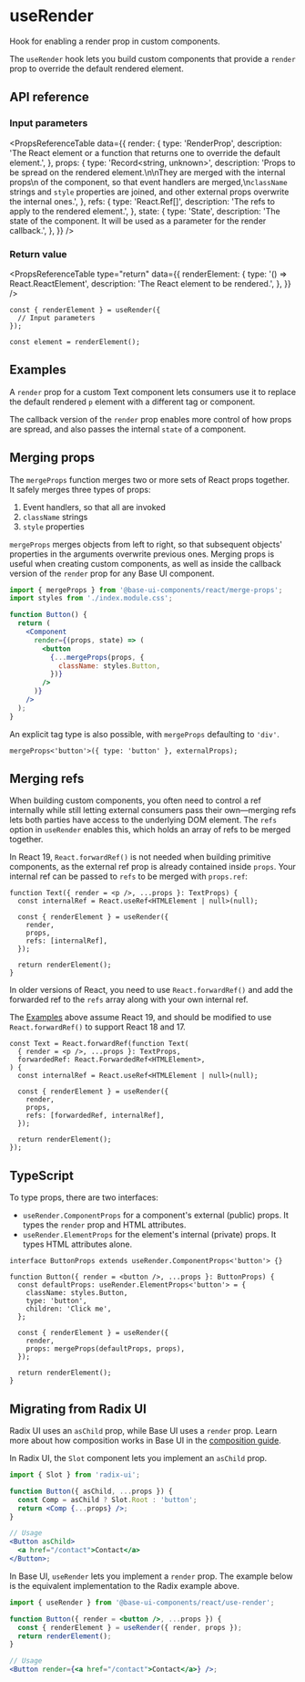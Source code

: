 # useRender

<Subtitle>Hook for enabling a render prop in custom components.</Subtitle>

<Meta name="description" content="Hook for enabling a render prop in custom components." />

The `useRender` hook lets you build custom components that provide a `render` prop to override the default rendered element.

## API reference

### Input parameters

<PropsReferenceTable
  data={{
    render: {
      type: 'RenderProp<State>',
      description:
        'The React element or a function that returns one to override the default element.',
    },
    props: {
      type: 'Record<string, unknown>',
      description:
        'Props to be spread on the rendered element.\n\nThey are merged with the internal props\n of the component, so that event handlers are merged,\n`className` strings and `style` properties are joined, and other external props overwrite the internal ones.',
    },
    refs: {
      type: 'React.Ref<RenderedElementType>[]',
      description: 'The refs to apply to the rendered element.',
    },
    state: {
      type: 'State',
      description:
        'The state of the component. It will be used as a parameter for the render callback.',
    },
  }}
/>

### Return value

<PropsReferenceTable
  type="return"
  data={{
    renderElement: {
      type: '() => React.ReactElement',
      description: 'The React element to be rendered.',
    },
  }}
/>

```tsx title="renderElement function" "renderElement"
const { renderElement } = useRender({
  // Input parameters
});

const element = renderElement();
```

## Examples

A `render` prop for a custom Text component lets consumers use it to replace the default rendered `p` element with a different tag or component.

<Demo path="./demos/render" />

The callback version of the `render` prop enables more control of how props are spread, and also passes the internal `state` of a component.

<Demo path="./demos/render-callback" />

## Merging props

The `mergeProps` function merges two or more sets of React props together. It safely merges three types of props:

1. Event handlers, so that all are invoked
2. `className` strings
3. `style` properties

`mergeProps` merges objects from left to right, so that subsequent objects' properties in the arguments overwrite previous ones. Merging props is useful when creating custom components, as well as inside the callback version of the `render` prop for any Base UI component.

```jsx title="Using mergeProps in the render callback"
import { mergeProps } from '@base-ui-components/react/merge-props';
import styles from './index.module.css';

function Button() {
  return (
    <Component
      render={(props, state) => (
        <button
          {...mergeProps(props, {
            className: styles.Button,
          })}
        />
      )}
    />
  );
}
```

An explicit tag type is also possible, with `mergeProps` defaulting to `'div'`.

```tsx title="Explicit tag type"
mergeProps<'button'>({ type: 'button' }, externalProps);
```

## Merging refs

When building custom components, you often need to control a ref internally while still letting external consumers pass their own—merging refs lets both parties have access to the underlying DOM element. The `refs` option in `useRender` enables this, which holds an array of refs to be merged together.

In React 19, `React.forwardRef()` is not needed when building primitive components, as the external ref prop is already contained inside `props`. Your internal ref can be passed to `refs` to be merged with `props.ref`:

```tsx title="React 19" {7} "internalRef"
function Text({ render = <p />, ...props }: TextProps) {
  const internalRef = React.useRef<HTMLElement | null>(null);

  const { renderElement } = useRender({
    render,
    props,
    refs: [internalRef],
  });

  return renderElement();
}
```

In older versions of React, you need to use `React.forwardRef()` and add the forwarded ref to the `refs` array along with your own internal ref.

The [Examples](#examples) above assume React 19, and should be modified to use `React.forwardRef()` to support React 18 and 17.

```tsx title="React 18 and 17" {10} "forwardedRef" "internalRef"
const Text = React.forwardRef(function Text(
  { render = <p />, ...props }: TextProps,
  forwardedRef: React.ForwardedRef<HTMLElement>,
) {
  const internalRef = React.useRef<HTMLElement | null>(null);

  const { renderElement } = useRender({
    render,
    props,
    refs: [forwardedRef, internalRef],
  });

  return renderElement();
});
```

## TypeScript

To type props, there are two interfaces:

- `useRender.ComponentProps` for a component's external (public) props. It types the `render` prop and HTML attributes.
- `useRender.ElementProps` for the element's internal (private) props. It types HTML attributes alone.

```tsx title="Typing props" {1,4}
interface ButtonProps extends useRender.ComponentProps<'button'> {}

function Button({ render = <button />, ...props }: ButtonProps) {
  const defaultProps: useRender.ElementProps<'button'> = {
    className: styles.Button,
    type: 'button',
    children: 'Click me',
  };

  const { renderElement } = useRender({
    render,
    props: mergeProps(defaultProps, props),
  });

  return renderElement();
}
```

## Migrating from Radix UI

Radix UI uses an `asChild` prop, while Base UI uses a `render` prop. Learn more about how composition works in Base UI in the [composition guide](/react/handbook/composition).

In Radix UI, the `Slot` component lets you implement an `asChild` prop.

```jsx title="Radix UI Slot component"
import { Slot } from 'radix-ui';

function Button({ asChild, ...props }) {
  const Comp = asChild ? Slot.Root : 'button';
  return <Comp {...props} />;
}

// Usage
<Button asChild>
  <a href="/contact">Contact</a>
</Button>;
```

In Base UI, `useRender` lets you implement a `render` prop. The example below is the equivalent implementation to the Radix example above.

```jsx title="Base UI render prop"
import { useRender } from '@base-ui-components/react/use-render';

function Button({ render = <button />, ...props }) {
  const { renderElement } = useRender({ render, props });
  return renderElement();
}

// Usage
<Button render={<a href="/contact">Contact</a>} />;
```
